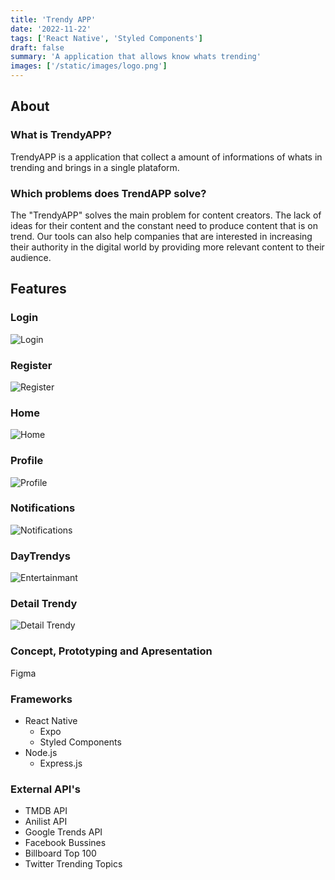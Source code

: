 ```yaml
---
title: 'Trendy APP'
date: '2022-11-22'
tags: ['React Native', 'Styled Components']
draft: false
summary: 'A application that allows know whats trending'
images: ['/static/images/logo.png']
---
```


## About

### What is TrendyAPP?

TrendyAPP is a application that collect a amount of informations of whats in trending and brings in a single plataform.

### Which problems does TrendAPP solve?

The "TrendyAPP" solves the main problem for content creators. The lack of ideas for their content and the constant need to produce content that is on trend. Our tools can also help companies that are interested in increasing their authority in the digital world by providing more relevant content to their audience.

## Features

### Login

![Login](https://raw.githubusercontent.com/maicxn/TrendyAPP/main/assets/LoginPage.png)

### Register

![Register](https://raw.githubusercontent.com/maicxn/TrendyAPP/main/assets/Register.png)

### Home

![Home](https://raw.githubusercontent.com/maicxn/TrendyAPP/main/assets/Home.png)

### Profile

![Profile](https://raw.githubusercontent.com/maicxn/TrendyAPP/main/assets/Profile.png)

### Notifications

![Notifications](https://raw.githubusercontent.com/maicxn/TrendyAPP/main/assets/Notifications.png)

### DayTrendys

![Entertainmant](https://raw.githubusercontent.com/maicxn/TrendyAPP/main/assets/DayTrendys.png)

### Detail Trendy

![Detail Trendy](https://raw.githubusercontent.com/maicxn/TrendyAPP/main/assets/Moviedetail.png)

### Concept, Prototyping and Apresentation

Figma

### Frameworks

- React Native
  - Expo
  - Styled Components
- Node.js
  - Express.js

### External API's

- TMDB API
- Anilist API
- Google Trends API
- Facebook Bussines
- Billboard Top 100
- Twitter Trending Topics
